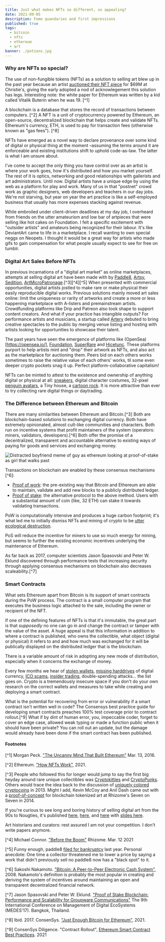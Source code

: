 ```yaml
---
title: Just what makes NFTs so different, so appealing?
date: 2021-09-05
description: Fomo quandaries and first impressions
published: true
tags:
  - bitcoin
  - nfts
  - ethereum
  - art
banner: ./potions.jpg
---
```


### Why are NFTs so special?

The use of non-fungible tokens (NFTs) as a solution to selling art blew up in the past year because an artist [auctioned their NFT piece](https://www.theverge.com/2021/3/11/22325054/beeple-christies-nft-sale-cost-everydays-69-million) for $69M at Christie's, giving the early adopted a nod of acknowlegement this solution has legs.  Interesting note: the white paper for Ethereum was written by a kid called Vitalik Buterin when he was 19. [^1]

A blockchain is a database that stores the record of transactions between computers. [^2]
A NFT is a unit of cryptocurrency powered by Ethereum, an open-source, decentralized blockchain that helps create and validate NFTs. 
Ethereum's currency, ETH, is used to pay for transaction fees (otherwise known as "gas fees"). [^8]

NFTs have emerged as a novel way to declare provenance over some kind of digital or physical thing at the moment –assuming the terms around it are enforceable and existing institutions shift to uphold code-as-law. The latter is what I am unsure about. 

I've come to accept the only thing you have control over as an artist is where your work goes, how it's distributed and how you market yourself. The rest of it is optics, networking and good relationships with gallerists and art administrators. Until now. Digital artists have a unique edge by using the web as a platform for play and work. Many of us in that "postnet" crowd work as graphic designers, web developers and teachers in our day jobs. We're not starving, but year on year the art practice is like a self-employed business that usually has more expenses stacking against revenue.

While embroiled under client-driven deadlines at my day job, I overheard from friends on the utter amateurism and low bar of artpieces that were selling like hot cakes on Foundation. I felt a specific excitement with "outsider artists" and amateurs being recognized for their labour. It's like DeviantArt came to life in a marketplace. I recall wanting to own special neggs on Neopets. I thought it would be a great way for artists who made gifs to gain compensation for what people usually expect to see for free on tumblr.

### Digital Art Sales Before NFTs

In previous incarnations of a "digital art market" as online marketplaces, attempts at selling digital art have been made with by [Paddle8](https://www.paddle8.com/), [Artsy](https://www.artsy.net/), [Sedition](https://www.seditionart.com/), [ArtMicroPatronage](https://artmicropatronage.org/).[^3][^4][^5] When presented with commercial opportunities, digital artists jostled to make rare or make physical their easily reproducible digital works. Previous solutions mainly moved art sales online: limit the uniqueness or rarity of artworks and create a more or less happening marketplace with A-listers and premainstream artists. Crowdfunding platforms like Drip and Patreon also took shape to support content creators. And what if your practice has intangible outputs? For performance artists and musicians, a startup called [Artery](https://artery.is/) debuted to bring creative spectacles to the public by merging venue listing and hosting with artists looking for opportunities to showcase their talent. 

The past years have seen the emergence of platforms like (OpenSea)[https://opensea.io/], [Foundation](https://foundation.app/), [SuperRare](https://superrare.com/) and [Hicetunc](https://www.hicetnunc.xyz/). These platforms purport to help artists mint and "drop" their artwork as NFTs, and also act as the marketplace for auctioning them. Peers bid on each others works sometimes to raise the relative value of each others' works, til some even deeper crypto pockets snag it up. Perfect platform-collaborative capitalism!

NFTs can be minted to attest to the existence and ownership of anything digital or physical at all: [sneakers](https://www.gq.com/story/nft-fashion-sneakers), digital character costumes, 32-pixel [penguin avatars](https://www.nft-stats.com/collection/32px-penguins), a Tiny house, a [cartoon rock](https://nypost.com/2021/08/25/someone-actually-paid-1-3m-for-an-nft-cartoon-rock/). It is more attractive than ever to try collecting rare digital things or daytrading.

### The Difference between Ethereum and Bitcoin

There are many similarities between Ethereum and Bitcoin.[^3]
Both are blockchain-based solutions to exchanging digital currency.
Both have extremely opinionated, almost cult-like communities and characters.
Both run on incentive systems that profit maintainers of the system (operators: miners, validators, developers).[^6]
Both offer the promise of a decentralized, transparent and accountable alternative to existing ways of paying for goods and services and exchanging money.

![Distracted boyfriend meme of guy as ethereum looking at proof-of-stake as girl that walks past](https://miro.medium.com/max/1400/1*0rp0wyuGgrnzf9M99ZxH1w.jpeg)

Transactions on blockchain are enabled by these consensus mechanisms [^6]:

- [Proof of work](https://ethereum.org/en/developers/docs/consensus-mechanisms/pow/): the pre-existing way that Bitcoin and Ethereum are able to maintain, validate and add new blocks to a publicly distributed ledger.
- [Proof of stake](https://ethereum.org/en/developers/docs/consensus-mechanisms/pos/): the alternative protocol to the above method. Users with a substantial amount of coin (like, 32 ETH) can stake it towards validating transactions.

PoW is computationally intensive and produces a huge carbon footprint; it's what led me to initially dismiss NFTs and mining of crypto to be [utter ecological destruction](https://www.wired.com/story/nfts-hot-effect-earth-climate/).

PoS will reduce the incentive for miners to use so much energy for mining, but seems to further the existing economic incentives underlying the maintenance of Ethereum.

As far back as 2017, computer scientists Jason Spasovski and Peter W. Eklund discovered through performance tests that increasing security through applying consensus mechanisms on blockchain also decreases scaleability.[^7]

### Smart Contracts

What sets Ethereum apart from Bitcoin is its support of smart contracts during the PoW process.
The contract is a small computer program that executes the business logic attached to the sale, including the owner or recipient of the NFT.

If one of the defining features of NFTs is that it's immutable, the great part is that *supposedly* no one can go in and change the contract or tamper with the value of the asset. A huge appeal is that this information in addition to where a contract is published, who owns the collectible, what object (digital or physical) it refers to and and how much was exchanged for it will be publically displayed on the distributed ledger that is the blockchain.

There is a variable amount of risk in adopting any new mode of distribution, especially when it concerns the exchange of money. 

Every few months we hear of [stolen wallets](https://cryptopotato.com/how-i-lost-80000-worth-of-ethereum-in-2-minutes/), [missing harddrives](https://www.cbc.ca/news/canada/nova-scotia/quadriga-mystery-deepens-with-little-evidence-of-cold-wallets-containing-250m-1.5011573) of digital currency, [ICO scams](https://nakedsecurity.sophos.com/2020/06/18/crypto-founder-admits-25-million-ico-backed-by-celebrities-was-a-scam/), [insider trading](https://www.artnews.com/art-news/news/insider-trading-nft-marketplaces-regulation-1234604209/), double-spending attacks... the list goes on. Crypto is a tremendously insecure space if you don't do your own research on the correct wallets and measures to take while creating and deploying a smart contract.

What is the potential for recovering from error or vulnerability if a smart contract isn't written well in code? 
The Consensys best practice guide for developing smart contracts preaches 100% test coverage prior to contract rollout.[^9] What if by dint of human error, you, impeccable coder, forget to cover an edge case, allowed weak typing or made a function public when it should have been private? You can roll out an update, but the damage would already have been done if the smart contract has been published.

#### Footnotes

[^1] Morgan Peck. ["The Uncanny Mind That Built Ethereum"](https://www.wired.com/2016/06/the-uncanny-mind-that-built-ethereum/) Mar. 13, 2016.

[^2] Ethereum. ["How NFTs Work"](https://ethereum.org/en/nft/#how-nfts-work), 2021.

[^3] People who followed this for longer would jump to say the first big heyday around rare unique collectibles was [Cryptokitties](https://www.cryptokitties.co/) and [CryptoPunks](https://github.com/larvalabs/cryptopunks). Others would trace the idea back to the discussion of [uniquely colored cryptocoins](https://www.coindesk.com/markets/2013/06/14/colored-coins-paint-sophisticated-future-for-bitcoin/) in 2013. Might I add, Kevin McCoy and Anil Dash came out with a [proof-of-concept]() for blockchain tokenized art at Rhizome's Seven on Seven in 2014.

If you're curious to see long and boring history of selling digital art from the 90s to Nougties, it's published [here](https://books.google.ca/books?id=a4-kDwAAQBAJ&pg=PA111&lpg=PA111&dq=%22the+commodification+of+net+art%22+jennifer+chan&source=bl&ots=VK3-cVe-1k&sig=ACfU3U0qhSRvwz8s71bk6zLC1fauUENiJg&hl=en&sa=X&ved=2ahUKEwj3l-Wp_JzzAhW5MVkFHbCbDzMQ6AF6BAgLEAM#v=onepage&q=%22the%20commodification%20of%20net%20art%22%20jennifer%20chan), [here](http://www.linkartcenter.eu/public/editions/Mary_Meixner_ed_mm_netart_Link_Editions_2019.pdf), and [here](https://www.academia.edu/2541835/From_Browser_to_Gallery_and_Back_The_Commodification_of_Net_Art_1990-2010) with [slides here](https://www.slideshare.net/jenninat0r/the-commodification-of-net-art).

Art historians and curators: rest assured I am not your competition. I don't write papers anymore.

[^4] Michael Connor. ["Before the Boom"](https://rhizome.org/editorial/2021/mar/12/before-the-boom/) Rhizome. Mar. 12 2021


[^5] Funny enough, paddle8 [filed for bankruptcy](https://news.artnet.com/art-world/paddle8-bankruptcy-1806951) last year. 
Personal anecdote: One time a collector threatened me to lower a price by saying a work that didn't previously sell no paddle8 now has a "black spot" to it.

[^6] Sakoshi Nakamoto. ["Bitcoin: A Peer-to-Peer Electronic Cash System"](https://nakamotoinstitute.org/bitcoin/), 2008.
Nakamoto's definition is probably the most popular in creating and deriving the system of incentives around maintaining an open and transparent decentralized financial network.

[^7] Jason Spasovski and Peter W. Eklund. ["Proof of Stake Blockchain: Performance and Scalability for Groupware Communications"](https://www.researchgate.net/publication/320020915_Proof_of_Stake_Blockchain_Performance_and_Scalability_for_Groupware_Communications) The 9th International Conference on Management of Digital EcoSystems (MEDES'17). Bangkok, Thailand.

[^8] Ibid. 2017.
ConsenSys. ["Just Enough Bitcoin for Ethereum"](https://media.consensys.net/time-sure-does-fly-ed4518792679), 2021.

[^9] ConsenSys Diligence. "Contract Rollout", [Ethereum Smart Contract Best Practices](https://consensys.github.io/smart-contract-best-practices/software_engineering/#contract-rollout). 2021

